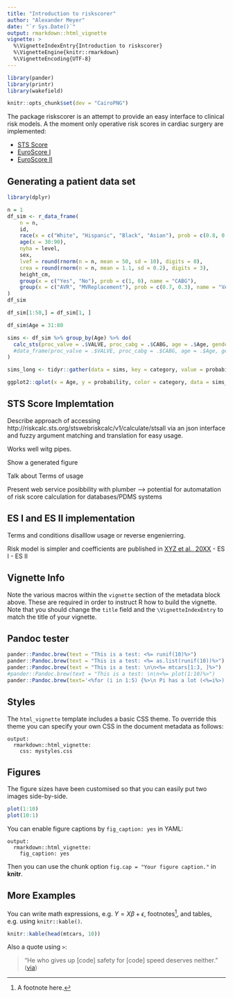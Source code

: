 ```yaml
---
title: "Introduction to riskscorer"
author: "Alexander Meyer"
date: "`r Sys.Date()`"
output: rmarkdown::html_vignette
vignette: >
  %\VignetteIndexEntry{Introduction to riskscorer}
  %\VignetteEngine{knitr::rmarkdown}
  %\VignetteEncoding{UTF-8}
---
```


```r
library(pander)
library(printr)
library(wakefield)

knitr::opts_chunk$set(dev = "CairoPNG")

```


The package riskscorer is an attempt to provide an easy interface to clinical risk models. A the moment only operative risk scores in cardiac surgery are implemented:

* [STS Score](http://riskcalc.sts.org/)
* [EuroScore I](http://www.euroscore.org)
* [EuroScore II](http://www.euroscore.org)

## Generating a patient data set

```r
library(dplyr)

n = 1
df_sim <- r_data_frame(
    n = n,
    id,
    race(x = c("White", "Hispanic", "Black", "Asian"), prob = c(0.8, 0.1, 0.05, 0.05), name = "Race"),
    age(x = 30:90),
    nyha = level,
    sex,
    lvef = round(rnorm(n = n, mean = 50, sd = 10), digits = 0),
    crea = round(rnorm(n = n, mean = 1.1, sd = 0.2), digits = 3),
    height_cm,
    group(x = c("Yes", "No"), prob = c(1, 0), name = "CABG"),
    group(x = c("AVR", "MVReplacement"), prob = c(0.7, 0.3), name = "VALVE")
)
df_sim

df_sim[1:50,] = df_sim[1, ]

df_sim$Age = 31:80

sims <- df_sim %>% group_by(Age) %>% do(
  calc_sts(proc_valve = .$VALVE, proc_cabg = .$CABG, age = .$Age, gender = .$Sex, crea = .$crea, lvef = .$lvef)
  #data_frame(proc_valve = .$VALVE, proc_cabg = .$CABG, age = .$Age, gender = .$Sex, crea = .$crea, lvef = .$lvef)
)

sims_long <- tidyr::gather(data = sims, key = category, value = probability, mort:short_los)

ggplot2::qplot(x = Age, y = probability, color = category, data = sims_long, geom = c("line")) + ggplot2::theme_bw()
```


## STS Score Implemtation

Describe approach of accessing http://riskcalc.sts.org/stswebriskcalc/v1/calculate/stsall
via an json interface and fuzzy argument matching and translation for easy usage.

Works well witg pipes.

Show a generated figure

Talk about Terms of usage

Present web service posibbility with plumber --> potential for automatation of risk score calculation for databases/PDMS systems

## ES I and ES II implementation

Terms and conditions disalllow usage or reverse engenierring.

Risk model is simpler and coefficients are published in [XYZ et al., 20XX](http://citation)
- ES I
- ES II 

## Vignette Info

Note the various macros within the `vignette` section of the metadata block above. These are required in order to instruct R how to build the vignette. Note that you should change the `title` field and the `\VignetteIndexEntry` to match the title of your vignette.

## Pandoc tester
```r
pander::Pandoc.brew(text = "This is a test: <%= runif(10)%>")
pander::Pandoc.brew(text = "This is a test: <%= as.list(runif(10))%>")
pander::Pandoc.brew(text = "This is a test: \n\n<%= mtcars[1:3, ]%>")
#pander::Pandoc.brew(text = "This is a test: \n\n<%= plot(1:10)%>")
pander::Pandoc.brew(text='<%for (i in 1:5) {%>\n Pi has a lot (<%=i%>) of power:<%=pi^i%><%}%>')

```


## Styles

The `html_vignette` template includes a basic CSS theme. To override this theme you can specify your own CSS in the document metadata as follows:

    output: 
      rmarkdown::html_vignette:
        css: mystyles.css

## Figures

The figure sizes have been customised so that you can easily put two images side-by-side. 

```r
plot(1:10)
plot(10:1)
```

You can enable figure captions by `fig_caption: yes` in YAML:

    output:
      rmarkdown::html_vignette:
        fig_caption: yes

Then you can use the chunk option `fig.cap = "Your figure caption."` in **knitr**.

## More Examples

You can write math expressions, e.g. $Y = X\beta + \epsilon$, footnotes^[A footnote here.], and tables, e.g. using `knitr::kable()`.

```r
knitr::kable(head(mtcars, 10))
```

Also a quote using `>`:

> "He who gives up [code] safety for [code] speed deserves neither."
([via](https://twitter.com/hadleywickham/status/504368538874703872))
